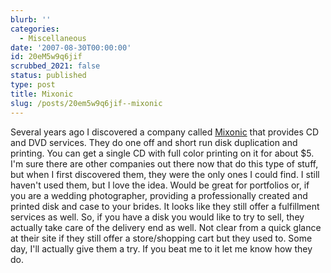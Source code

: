 ```yaml
---
blurb: ''
categories:
  - Miscellaneous
date: '2007-08-30T00:00:00'
id: 20eM5w9q6jif
scrubbed_2021: false
status: published
type: post
title: Mixonic
slug: /posts/20em5w9q6jif--mixonic
---
```


Several years ago I discovered a company called
[Mixonic](http://www.mixonic.com/) that provides CD and DVD
services. They do one off and short run disk duplication and
printing. You can get a single CD with full color printing on it
for about $5. I'm sure there are other companies out there now that
do this type of stuff, but when I first discovered them, they were
the only ones I could find. I still haven't used them, but I love
the idea. Would be great for portfolios or, if you are a wedding
photographer, providing a professionally created and printed disk
and case to your brides. It looks like they still offer a
fulfillment services as well. So, if you have a disk you would like
to try to sell, they actually take care of the delivery end as
well. Not clear from a quick glance at their site if they still
offer a store/shopping cart but they used to. Some day, I'll
actually give them a try. If you beat me to it let me know how they
do.
